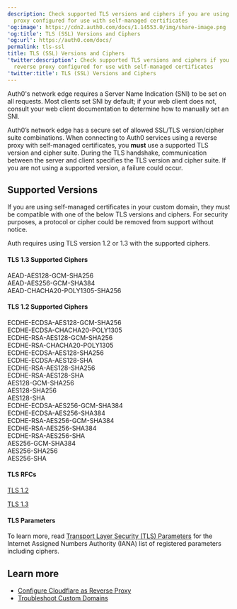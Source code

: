 ```yaml
---
description: Check supported TLS versions and ciphers if you are using a reverse
  proxy configured for use with self-managed certificates
'og:image': https://cdn2.auth0.com/docs/1.14553.0/img/share-image.png
'og:title': TLS (SSL) Versions and Ciphers
'og:url': https://auth0.com/docs/
permalink: tls-ssl
title: TLS (SSL) Versions and Ciphers
'twitter:description': Check supported TLS versions and ciphers if you are using a
  reverse proxy configured for use with self-managed certificates
'twitter:title': TLS (SSL) Versions and Ciphers
---
```

<Card title="Before you start">

Auth0's network edge requires a Server Name Indication (SNI) to be set on all requests. Most clients set SNI by default; if your web client does not, consult your web client documentation to determine how to manually set an SNI.

</Card>

Auth0’s network edge has a secure set of allowed SSL/TLS version/cipher suite combinations. When connecting to Auth0 services using a reverse proxy with self-managed certificates, you **must** use a supported TLS version and cipher suite. During the TLS handshake, communication between the server and client specifies the TLS version and cipher suite. If you are not using a supported version, a failure could occur.

## Supported Versions

<Callout icon="file-lines" color="#0EA5E9" iconType="regular">

If you are using self-managed certificates in your custom domain, they must be compatible with one of the below TLS versions and ciphers. For security purposes, a protocol or cipher could be removed from support without notice.

</Callout>

Auth requires using TLS version 1.2 or 1.3 with the supported ciphers.

#### TLS 1.3 Supported Ciphers

AEAD-AES128-GCM-SHA256  
AEAD-AES256-GCM-SHA384  
AEAD-CHACHA20-POLY1305-SHA256

#### TLS 1.2 Supported Ciphers

ECDHE-ECDSA-AES128-GCM-SHA256   
ECDHE-ECDSA-CHACHA20-POLY1305   
ECDHE-RSA-AES128-GCM-SHA256   
ECDHE-RSA-CHACHA20-POLY1305   
ECDHE-ECDSA-AES128-SHA256   
ECDHE-ECDSA-AES128-SHA   
ECDHE-RSA-AES128-SHA256   
ECDHE-RSA-AES128-SHA   
AES128-GCM-SHA256   
AES128-SHA256   
AES128-SHA   
ECDHE-ECDSA-AES256-GCM-SHA384   
ECDHE-ECDSA-AES256-SHA384   
ECDHE-RSA-AES256-GCM-SHA384   
ECDHE-RSA-AES256-SHA384   
ECDHE-RSA-AES256-SHA   
AES256-GCM-SHA384   
AES256-SHA256   
AES256-SHA

#### TLS RFCs

[TLS 1.2](https://tools.ietf.org/html/rfc5246)

[TLS 1.3](https://tools.ietf.org/html/rfc8446)

#### TLS Parameters

To learn more, read [Transport Layer Security (TLS) Parameters](https://www.iana.org/assignments/tls-parameters) for the Internet Assigned Numbers Authority (IANA) list of registered parameters including ciphers.

## Learn more

* [Configure Cloudflare as Reverse Proxy](/customize/custom-domains/self-managed-certificates/configure-cloudflare-for-use-as-reverse-proxy)
* [Troubleshoot Custom Domains](/troubleshoot/integration-extensibility-issues/troubleshoot-custom-domains)